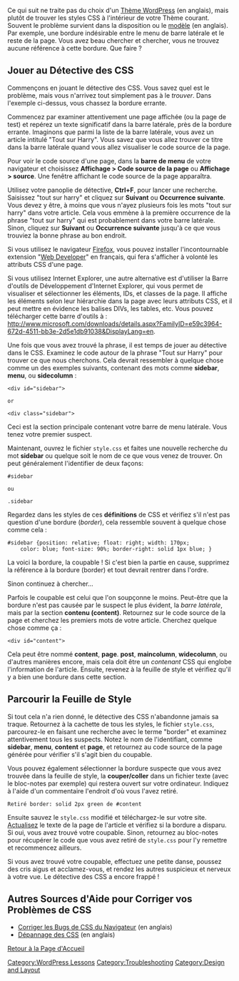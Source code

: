 {{French Header}}
Ce qui suit ne traite pas du choix d'un [[Using Themes|Thème WordPress]] (en anglais), mais plutôt de trouver les styles CSS à l'intérieur de votre Thème courant. Souvent le problème survient dans la disposition ou le [[Templates|modèle]] (en anglais). Par exemple, une bordure indésirable entre le menu de barre latérale et le reste de la page. Vous avez beau chercher et chercher, vous ne trouvez aucune référence à cette bordure. Que faire ?

==Jouer au Détective des CSS==

Commençons en jouant le détective des CSS. Vous savez quel est le problème, mais vous n'arrivez tout simplement pas à le ''trouver''. Dans l'exemple ci-dessus, vous chassez la bordure errante.

Commencez par examiner attentivement une page affichée (ou la page de test) et repérez un texte significatif dans la barre latérale, près de la bordure errante. Imaginons que parmi la liste de la barre latérale, vous avez un article intitulé "Tout sur Harry".  Vous savez que vous allez trouver ce titre dans la barre latérale quand vous allez visualiser le code source de la page.

Pour voir le code source d'une page, dans la '''barre de menu''' de votre navigateur et choisissez '''Affichage > Code source de la page''' ou '''Affichage > source'''. Une fenêtre affichant le code source de la page apparaîtra.

Utilisez votre panoplie de détective, '''Ctrl+F''', pour lancer une recherche.  Saisissez "tout sur harry" et cliquez sur '''Suivant''' ou '''Occurrence suivante'''. Vous devez y être, à moins que vous n'ayez plusieurs fois les mots "tout sur harry" dans votre article. Cela vous emmène à la première occurrence de la phrase "tout sur harry" qui est probablement dans votre barre latérale. Sinon, cliquez sur '''Suivant''' ou '''Occurrence suivante''' jusqu'à ce que vous trouviez la bonne phrase au bon endroit.

Si vous utilisez le navigateur [http://www.mozilla-europe.org/fr/products/firefox/ Firefox], vous pouvez installer l'incontournable extension "[http://www.framasoft.net/article3825.html Web Developer]" en français, qui fera s'afficher à volonté les attributs CSS d'une page. 

Si vous utilisez Internet Explorer, une autre alternative est d'utiliser la Barre d'outils de Développement d'Internet Explorer, qui vous permet de visualiser et sélectionner les éléments, IDs, et classes de la page. Il affiche les éléments selon leur hiérarchie dans la page avec leurs attributs CSS, et il peut mettre en évidence les balises DIVs, les tables, etc. Vous pouvez télécharger cette barre d'outils à : http://www.microsoft.com/downloads/details.aspx?FamilyID=e59c3964-672d-4511-bb3e-2d5e1db91038&DisplayLang=en.

Une fois que vous avez trouvé la phrase, il est temps de jouer au détective dans le CSS. Examinez le code autour de la phrase "Tout sur Harry" pour trouver ce que nous cherchons.  Cela devrait ressembler à quelque chose comme un des exemples suivants, contenant des mots comme '''sidebar''', '''menu''', ou '''sidecolumn''' :

<pre><div id="sidebar">

or

<div class="sidebar"></pre>

Ceci est la section principale contenant votre barre de menu latérale. Vous tenez votre premier suspect.

Maintenant, ouvrez le fichier <tt>style.css</tt> et faites une nouvelle recherche du mot '''sidebar''' ou quelque soit le nom de ce que vous venez de trouver. On peut généralement l'identifier de deux façons:

<pre>#sidebar

ou

.sidebar</pre>

Regardez dans les styles de ces '''définitions''' de CSS et vérifiez s'il n'est pas question d'une bordure (''border''), cela ressemble souvent à quelque chose comme cela :

<pre>#sidebar {position: relative; float: right; width: 170px;
    color: blue; font-size: 90%; border-right: solid 1px blue; }</pre>

La voici la bordure, la coupable ! Si c'est bien la partie en cause, supprimez la référence à la bordure (border) et tout devrait rentrer dans l'ordre.

Sinon continuez à chercher...

Parfois le coupable est celui que l'on soupçonne le moins. Peut-être que la bordure n'est pas causée par le suspect le plus évident, la ''barre latérale'', mais par la section '''contenu (content)'''. Retournez sur le code source de la page et cherchez les premiers mots de votre article. Cherchez quelque chose comme ça :

<pre><div id="content"></pre>

Cela peut être nommé '''content''', '''page'''. '''post''', '''maincolumn''', '''widecolumn''', ou d'autres manières encore, mais cela doit être un ''contenant'' CSS qui englobe l'information de l'article. Ensuite, revenez à la feuille de style et vérifiez qu'il y a bien une bordure dans cette section.

==Parcourir la Feuille de Style==
Si tout cela n'a rien donné, le détective des CSS n'abandonne jamais sa traque. Retournez à la cachette de tous les styles, le fichier <tt>style.css</tt>, parcourez-le en faisant une recherche avec le terme "border" et examinez attentivement tous les suspects. Notez le nom de l'identifiant, comme '''sidebar''', '''menu''', '''content''' et '''page''', et retournez au code source de la page générée pour vérifier s'il s'agit bien du coupable.

Vous pouvez également sélectionner la bordure suspecte que vous avez trouvée dans la feuille de style, la '''couper/coller''' dans un fichier texte (avec le bloc-notes par exemple) qui restera ouvert sur votre ordinateur. Indiquez à l'aide d'un commentaire l'endroit d'où vous l'avez retiré.

 Retiré border: solid 2px green de #content

Ensuite sauvez le <tt>style.css</tt> modifié et téléchargez-le sur votre site. [[I_Make_Changes_and_Nothing_Happens|Actualisez]] le texte de la page de l'article et vérifiez si la bordure a disparu.  Si oui, vous avez trouvé votre coupable. Sinon, retournez au bloc-notes pour récupérer le code que vous avez retiré de <tt>style.css</tt> pour l'y remettre et recommencez ailleurs.

Si vous avez trouvé votre coupable, effectuez une petite danse, poussez des cris aigus et acclamez-vous, et rendez les autres suspicieux et nerveux à votre vue. Le détective des CSS a encore frappé !

==Autres Sources d'Aide pour Corriger vos Problèmes de CSS==

* [[CSS Fixing Browser Bugs|Corriger les Bugs de CSS du Navigateur]] (en anglais)
* [[CSS Troubleshooting|Dépannage des CSS]] (en anglais)

[[fr:Accueil|Retour à la Page d'Accueil]]

[[Category:WordPress Lessons]]
[[Category:Troubleshooting]]
[[Category:Design and Layout]]